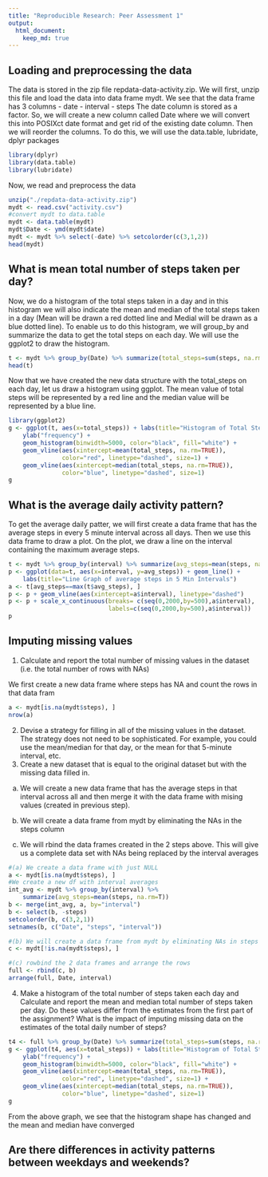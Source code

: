 ```yaml
---
title: "Reproducible Research: Peer Assessment 1"
output: 
  html_document:
    keep_md: true
---
```



## Loading and preprocessing the data
The data is stored in the zip file repdata-data-activity.zip. We will first, unzip this file and load the data into data frame mydt. We see that the data frame has 3 columns
- date
- interval
- steps
The date column is stored as a factor. So, we will create a new column called Date where we will convert this into POSIXct date format and get rid of the existing date column. Then we will reorder the columns. To do this, we will use the data.table, lubridate, dplyr packages

```r
library(dplyr)
library(data.table)
library(lubridate)
```

Now, we read and preprocess the data
```r
unzip("./repdata-data-activity.zip")
mydt <- read.csv("activity.csv")
#convert mydt to data.table
mydt <- data.table(mydt)
mydt$Date <- ymd(mydt$date)
mydt <- mydt %>% select(-date) %>% setcolorder(c(3,1,2))
head(mydt)
```



## What is mean total number of steps taken per day?
Now, we do a histogram of the total steps taken in a day and in this histogram we will also indicate the mean and median of the total steps taken in a day (Mean will be drawn a red dotted line and Medial will be drawn as a blue dotted line). To enable us to do this histogram, we will group_by and summarize the data to get the total steps on each day. We will use the ggplot2 to draw the histogram.

```r
t <- mydt %>% group_by(Date) %>% summarize(total_steps=sum(steps, na.rm=TRUE))
head(t)
```

Now that we have created the new data structure with the total_steps on each day, let us draw a histogram using ggplot. The mean value of total steps will be represented by a red line and the median value will be represented by a blue line.

```r
library(ggplot2)
g <- ggplot(t, aes(x=total_steps)) + labs(title="Histogram of Total Steps") +
    ylab("frequency") +
    geom_histogram(binwidth=5000, color="black", fill="white") +
    geom_vline(aes(xintercept=mean(total_steps, na.rm=TRUE)), 
               color="red", linetype="dashed", size=1) +
    geom_vline(aes(xintercept=median(total_steps, na.rm=TRUE)), 
               color="blue", linetype="dashed", size=1)
g
```


## What is the average daily activity pattern?
To get the average daily patter, we will first create a data frame that has the average steps in every 5 minute interval across all days. Then we use this data frame to draw a plot. On the plot, we draw a line on the interval containing the maximum average steps.

```r
t <- mydt %>% group_by(interval) %>% summarize(avg_steps=mean(steps, na.rm=T))
p <- ggplot(data=t, aes(x=interval, y=avg_steps)) + geom_line() +
    labs(title="Line Graph of average steps in 5 Min Intervals")
a <- t[avg_steps==max(t$avg_steps), ]
p <- p + geom_vline(aes(xintercept=a$interval), linetype="dashed")
p <- p + scale_x_continuous(breaks= c(seq(0,2000,by=500),a$interval),
                            labels=c(seq(0,2000,by=500),a$interval))
p
```

## Imputing missing values
1. Calculate and report the total number of missing values in the dataset (i.e. the total number of rows with NAs)

We first create a new data frame where steps has NA and count the rows in that data fram

```r
a <- mydt[is.na(mydt$steps), ]
nrow(a)
```

2. Devise a strategy for filling in all of the missing values in the dataset. The strategy does not need to be sophisticated. For example, you could use the mean/median for that day, or the mean for that 5-minute interval, etc.
3. Create a new dataset that is equal to the original dataset but with the missing data filled in.

(a) We will create a new data frame that has the average steps in that interval across all and then merge it with the data frame with mising values (created in previous step).

(b) We will create a data frame from mydt by eliminating the NAs in the steps column

(c) We will rbind the data frames created in the 2 steps above. This will give us a complete data set with NAs being replaced by the interval averages

```r
#(a) We create a data frame with just NULL
a <- mydt[is.na(mydt$steps), ]
#We create a new df with interval averages
int_avg <- mydt %>% group_by(interval) %>% 
    summarize(avg_steps=mean(steps, na.rm=T))
b <- merge(int_avg, a, by="interval")
b <- select(b, -steps)
setcolorder(b, c(3,2,1))
setnames(b, c("Date", "steps", "interval"))

#(b) We will create a data frame from mydt by eliminating NAs in steps
c <- mydt[!is.na(mydt$steps), ]

#(c) rowbind the 2 data frames and arrange the rows
full <- rbind(c, b)
arrange(full, Date, interval)

```

4. Make a histogram of the total number of steps taken each day and Calculate and report the mean and median total number of steps taken per day. Do these values differ from the estimates from the first part of the assignment? What is the impact of imputing missing data on the estimates of the total daily number of steps?

```r
t4 <- full %>% group_by(Date) %>% summarize(total_steps=sum(steps, na.rm=TRUE))
g <- ggplot(t4, aes(x=total_steps)) + labs(title="Histogram of Total Steps") +
    ylab("frequency") +
    geom_histogram(binwidth=5000, color="black", fill="white") +
    geom_vline(aes(xintercept=mean(total_steps, na.rm=TRUE)), 
               color="red", linetype="dashed", size=1) +
    geom_vline(aes(xintercept=median(total_steps, na.rm=TRUE)), 
               color="blue", linetype="dashed", size=1)
g
```

From the above graph, we see that the histogram shape has changed and the mean and median have converged

## Are there differences in activity patterns between weekdays and weekends?
